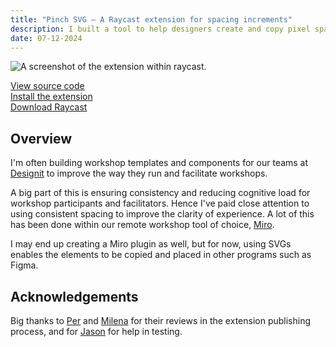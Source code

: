 ```yaml
---
title: "Pinch SVG — A Raycast extension for spacing increments"
description: I built a tool to help designers create and copy pixel spacing increments using Raycast.
date: 07-12-2024
---
```


![A screenshot of the extension within raycast.](/projects/raycast-extension/SVG%20spacing.png)

[View source code](https://github.com/raycast/extensions/tree/de59e58ca342947f20f0da99922817ca213bb599/extensions/pinch-svg/)<br/>
[Install the extension](https://www.raycast.com/connorforsyth/pinch-svg)<br/>
[Download Raycast](https://raycast.com/?via=connor)<br/>

## Overview

I'm often building workshop templates and components for our teams at [Designit](https://designit.com) to improve the way they run and facilitate workshops.

A big part of this is ensuring consistency and reducing cognitive load for workshop participants and facilitators. Hence I've paid close attention to using consistent spacing to improve the clarity of experience. A lot of this has been done within our remote workshop tool of choice, [Miro](https://miro.com).

I may end up creating a Miro plugin as well, but for now, using SVGs enables the elements to be copied and placed in other programs such as Figma.

## Acknowledgements

Big thanks to [Per](https://x.com/pertikaer) and [Milena](https://x.com/mih) for their reviews in the extension publishing process, and for [Jason](https://x.com/jasonleeshanks) for help in testing.
